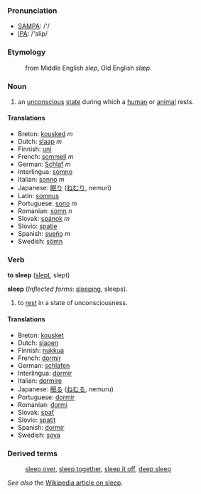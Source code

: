 === Pronunciation ===
*[[w:SAMPA|SAMPA]]: /'/
*[[w:IPA|IPA]]: /'slip/

===Etymology===
:from Middle English ''slep'', Old English ''slæp''.

===Noun===
#an [[unconscious]] [[state]] during which a [[human]] or [[animal]] rests.

==== Translations ====
*Breton: [[kousked]] ''m''
*Dutch: [[slaap]] ''m''
*Finnish: [[uni]]
*French: [[sommeil]] ''m''
*German: [[Schlaf]] ''m''
*Interlingua: [[somno]]
*Italian: [[sonno]] ''m''
*Japanese: [[眠り]] ([[ねむり]], nemuri)
*Latin: [[somnus]]
*Portuguese: [[sono]] ''m''
*Romanian: [[somn]] ''n''
*Slovak: [[spánok]] ''m''
*Slovio: [[spatie]]
*Spanish: [[sueño]] ''m''
*Swedish: [[sömn]]

=== Verb ===

'''to sleep''' ([[slept]], slept)

'''sleep''' (''Inflected forms'': [[sleeping]], sleeps).

# to [[rest]] in a state of unconsciousness.

==== Translations ====
*Breton: [[kousket]]
*Dutch: [[slapen]]
*Finnish: [[nukkua]]
*French: [[dormir]]
*German: [[schlafen]]
*Interlingua: [[dormir]]
*Italian: [[dormire]]
*Japanese: [[眠る]] ([[ねむる]], nemuru)
*Portuguese: [[dormir]]
*Romanian: [[dormi]]
*Slovak: [[spať]]
*Slovio: [[spatit]]
*Spanish: [[dormir]]
*Swedish: [[sova]]

===Derived terms===
:[[sleep over]], [[sleep together]], [[sleep it off]], [[deep sleep]]

''See also'' the [[en:sleep|Wikipedia article on sleep]].